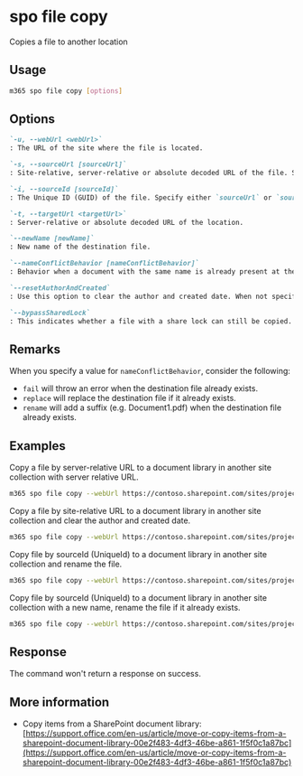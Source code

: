 
# spo file copy

Copies a file to another location

## Usage

```sh
m365 spo file copy [options]
```

## Options

```md definition-list
`-u, --webUrl <webUrl>`
: The URL of the site where the file is located.

`-s, --sourceUrl [sourceUrl]`
: Site-relative, server-relative or absolute decoded URL of the file. Specify either `sourceUrl` or `sourceId` but not both.

`-i, --sourceId [sourceId]`
: The Unique ID (GUID) of the file. Specify either `sourceUrl` or `sourceId` but not both.

`-t, --targetUrl <targetUrl>`
: Server-relative or absolute decoded URL of the location.

`--newName [newName]`
: New name of the destination file.

`--nameConflictBehavior [nameConflictBehavior]`
: Behavior when a document with the same name is already present at the destination. Allowed values: `fail`, `replace`, `rename`. Defaults to `fail`.

`--resetAuthorAndCreated`
: Use this option to clear the author and created date. When not specified, the values from the source file are used.

`--bypassSharedLock`
: This indicates whether a file with a share lock can still be copied. Use this option to copy a file that is locked.
```

<Global />

## Remarks

When you specify a value for `nameConflictBehavior`, consider the following:

- `fail` will throw an error when the destination file already exists.
- `replace` will replace the destination file if it already exists.
- `rename` will add a suffix (e.g. Document1.pdf) when the destination file already exists.

## Examples

Copy a file by server-relative URL to a document library in another site collection with server relative URL.

```sh
m365 spo file copy --webUrl https://contoso.sharepoint.com/sites/project --sourceUrl "/sites/project/Shared Documents/Document.pdf" --targetUrl "/sites/IT/Shared Documents"
```

Copy a file by site-relative URL to a document library in another site collection and clear the author and created date.

```sh
m365 spo file copy --webUrl https://contoso.sharepoint.com/sites/project --sourceUrl "/Shared Documents/Document.pdf" --targetUrl "/sites/IT/Shared Documents" --resetAuthorAndCreated
```

Copy file by sourceId (UniqueId) to a document library in another site collection and rename the file.

```sh
m365 spo file copy --webUrl https://contoso.sharepoint.com/sites/project --sourceId "b2307a39-e878-458b-bc90-03bc578531d6" --targetUrl "/sites/IT/Shared Documents" --newName "Report.pdf"
```

Copy file by sourceId (UniqueId) to a document library in another site collection with a new name, rename the file if it already exists.

```sh
m365 spo file copy --webUrl https://contoso.sharepoint.com/sites/project --sourceId "b2307a39-e878-458b-bc90-03bc578531d6" --targetUrl "/sites/IT/Shared Documents" --newName "Report.pdf" --nameConflictBehavior rename
```

## Response

The command won't return a response on success.

## More information

- Copy items from a SharePoint document library: [https://support.office.com/en-us/article/move-or-copy-items-from-a-sharepoint-document-library-00e2f483-4df3-46be-a861-1f5f0c1a87bc](https://support.office.com/en-us/article/move-or-copy-items-from-a-sharepoint-document-library-00e2f483-4df3-46be-a861-1f5f0c1a87bc)
